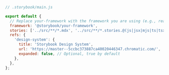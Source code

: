 ```js
// .storybook/main.js

export default {
  // Replace your-framework with the framework you are using (e.g., react-webpack5, vue3-vite)
  framework: '@storybook/your-framework',
  stories: ['../src/**/*.mdx', '../src/**/*.stories.@(js|jsx|mjs|ts|tsx)'],
  refs: {
    'design-system': {
      title: 'Storybook Design System',
      url: 'https://master--5ccbc373887ca40020446347.chromatic.com/',
      expanded: false, // Optional, true by default
    },
  },
};
```
